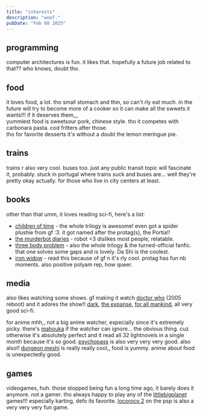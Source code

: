 ```yaml
---
title: "interests"
description: "woof."
pubDate: "Feb 08 2025"
---
```


## programming

computer architectures is fun. it likes that. hopefully a future job related to that?? who knows, doubt tho.

## food

it loves food, a lot. tho small stomach and thin, so can't rly eat much. in the future will try to become more of a cooker so it can make all the swwets it wants!!! if it deserves them,,,\
yummiest food is sweetsour pork, chinese style. tho it competes with carbonara pasta. cod fritters after those.\
tho for favorite desserts it's without a doubt the lemon meringue pie.

## trains

trains r also very cool. buses too. just any public transit topic will fascinate it, probably. stuck in portugal where trains suck and buses are...
well they're pretty okay actually. for those who live in city centers at least.

## books

other than that umm, it loves reading sci-fi, here's a list:

- [children of time][childrenoftime] - the whole trilogy is awesome! even got a spider plushie from gf :3. it got named after the protag(s), the Portia!!
- [the murderbot diaries][murderbot] - robot \<3 dislikes most people, relatable.
- [three body problem][threebody] - also the whole trilogy & the turned-official fanfic. that one solves some gaps and is lovely. Da Shi is the coolest.
- [iron widow][ironwidow] - read this because of gf n it's rly cool. protag has fun nb moments. also positive polyam rep, how queer.

## media

also likes watching some shows. gf making it watch [doctor who][drwho] (2005 reboot) and it adores the show!! [dark][dark], [the expanse][expanse],
[for all mankind][forallmankind], all very good sci-fi.

for anime mhh,, not a big anime watcher, especially since it's extremely picky. there's [mahouka][mahouka] if the watcher can ignore... the obvious thing.
cuz otherwise it's absolutely perfect and it read all 32 lightnovels in a single month because it's so good.
[psychopass][psychopass] is also very very very good. also also!! [dungeon meshi][dungeonmeshi] is really really cool,, food is yummy. anime about food is unexpectedly good.

## games

videogames, huh. those stopped being fun a long time ago, it barely does it anymore. not a gamer. tho always happy to play any of the [littlebigplanet][lbp]
games!!! especially karting, defo its favorite.
[locoroco 2][locoroco] on the psp is also a very very very fun game.

[childrenoftime]: https://en.wikipedia.org/wiki/Children_of_Time_(novel)
[murderbot]: https://en.wikipedia.org/wiki/The_Murderbot_Diaries
[threebody]: https://en.wikipedia.org/wiki/Remembrance_of_Earth's_Past
[ironwidow]: https://en.wikipedia.org/wiki/Iron_Widow
[drwho]: https://en.wikipedia.org/wiki/Doctor_Who
[dark]: https://en.wikipedia.org/wiki/Dark_(TV_series)
[expanse]: https://en.wikipedia.org/wiki/The_Expanse_(TV_series)
[forallmankind]: https://en.wikipedia.org/wiki/For_All_Mankind_(TV_series)
[mahouka]: https://en.wikipedia.org/wiki/The_Irregular_at_Magic_High_School
[psychopass]: https://en.wikipedia.org/wiki/Psycho-Pass
[dungeonmeshi]: https://en.wikipedia.org/wiki/Delicious_in_Dungeon
[lbp]: https://en.wikipedia.org/wiki/LittleBigPlanet
[locoroco]: https://en.wikipedia.org/wiki/LocoRoco
